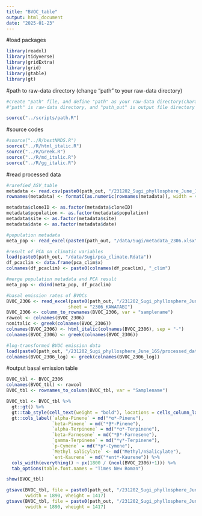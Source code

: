 ```yaml
---
title: "BVOC_table"
output: html_document
date: "2025-01-23"
---
```


#load packages

```r
library(readxl)
library(tidyverse)
library(gridExtra)
library(grid)
library(gtable)
library(gt)
```

#path to raw-data directory (change "path" to your raw-data directory)

```r
#create "path" file, and define "path" as your raw-data directory(character vector) in the file
#"path" is raw-data directory, and "path_out" is output file directory

source("../scripts/path.R")
```

#source codes

```r
#source("../R/bestNMDS.R")
source("../R/html_italic.R")
source("../R/Greek.R")
source("../R/md_italic.R")
source("../R/gg_italic.R")
```

#read processed data

```r
#rarefied_ASV_table
metadata <- read.csv(paste0(path_out, "/231202_Sugi_phyllosphere_June_16S/processed_data/BVOC/metadata_16S_BVOC.csv"), row.names = 1)
rownames(metadata) <- formatC(as.numeric(rownames(metadata)), width = 4, flag = "0")

metadata$cloneID <- as.factor(metadata$cloneID)
metadata$population <- as.factor(metadata$population)
metadata$site <- as.factor(metadata$site)
metadata$date <- as.factor(metadata$date)

#population metadata
meta_pop <- read_excel(paste0(path_out, "/data/Sugi/metadata_2306.xlsx"), sheet = "location")

#result of PCA on climatic variables
load(paste0(path_out, "/data/Sugi/pca_climate.Rdata"))
df_pcaclim <- data.frame(pca_clim$x)
colnames(df_pcaclim) <- paste0(colnames(df_pcaclim), "_clim")

#merge population metadata and PCA result
meta_pop <- cbind(meta_pop, df_pcaclim)

#basal emission rates of BVOCs
BVOC_2306 <- read_excel(paste0(path_out, "/231202_Sugi_phyllosphere_June_16S/processed_data/BVOC/BVOC_summary_240122.xlsx"), 
                       sheet = "2306_KAWATABI")
BVOC_2306 <- column_to_rownames(BVOC_2306, var = "samplename")
rawcol <- colnames(BVOC_2306)
nonitalic <- greek(colnames(BVOC_2306))
colnames(BVOC_2306) <- html_italic(colnames(BVOC_2306), sep = "-")
colnames(BVOC_2306) <- greek(colnames(BVOC_2306))

#log-transformed BVOC emission data
load(paste0(path_out, "/231202_Sugi_phyllosphere_June_16S/processed_data/BVOC/BVOC_2306_16S_log.Rdata"))
colnames(BVOC_2306_log) <- greek(colnames(BVOC_2306_log))
```

#output basal emission table

```r
BVOC_tbl <- BVOC_2306
colnames(BVOC_tbl) <- rawcol
BVOC_tbl <- rownames_to_column(BVOC_tbl, var = "Samplename")

BVOC_tbl <- BVOC_tbl %>% 
  gt::gt() %>%
  gt::tab_style(cell_text(weight = "bold"), locations = cells_column_labels(columns = everything())) %>%
  gt::cols_label(`alpha-Pinene` = md("*α*-Pinene"), 
                 `beta-Pinene` = md("*β*-Pinene"), 
                 `alpha-Terpinene` = md("*α*-Terpinene"), 
                 `beta-Farnesene` = md("*β*-Farnesene"), 
                 `gamma-Terpinene` = md("*γ*-Terpinene"), 
                 `p-Cymene` = md("*p*-Cymene"), 
                 `Methyl salicylate` <- md("Methyl/nSalicylate"), 
                 `ent-Kaurene` = md("*ent*-Kaurene")) %>%
  cols_width(everything() ~ px(1800 / (ncol(BVOC_2306)+1))) %>%
  tab_options(table.font.names = "Times New Roman")

show(BVOC_tbl)

gtsave(BVOC_tbl, file = paste0(path_out, "/231202_Sugi_phyllosphere_June_16S/export/BVOC_BE.png"), 
       vwidth = 1890, vheight = 1417)
gtsave(BVOC_tbl, file = paste0(path_out, "/231202_Sugi_phyllosphere_June_16S/export/BVOC_BE.pdf"), 
       vwidth = 1890, vheight = 1417)


```

